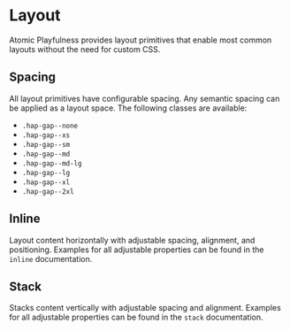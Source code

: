 
# Layout

Atomic Playfulness provides layout primitives that enable most common layouts
without the need for custom CSS.

## Spacing

All layout primitives have configurable spacing. Any semantic spacing can be
applied as a layout space. The following classes are available:

- `.hap-gap--none`
- `.hap-gap--xs`
- `.hap-gap--sm`
- `.hap-gap--md`
- `.hap-gap--md-lg`
- `.hap-gap--lg`
- `.hap-gap--xl`
- `.hap-gap--2xl`

## Inline

Layout content horizontally with adjustable spacing, alignment, and positioning.
Examples for all adjustable properties can be found in the `inline`
documentation.

<Canvas of={inline.Default} />

## Stack

Stacks content vertically with adjustable spacing and alignment. Examples for
all adjustable properties can be found in the `stack` documentation.

<Canvas of={stack.Default} />
